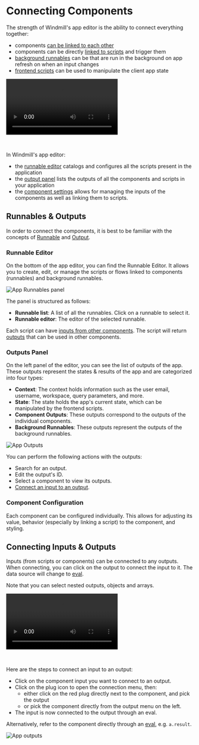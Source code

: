 
# Connecting Components

The strength of Windmill's app editor is the ability to connect everything together:

- components [can be linked to each other](#connecting-inputs--outputs)
- components can be directly [linked to scripts](../3_app-runnable-panel.mdx) and trigger them
- [background runnables](../3_app-runnable-panel.mdx#background-runnables) can be that are run in the background on app refresh on when an input changes
- [frontend scripts](../3_app-runnable-panel.mdx#evals) can be used to manipulate the client app state

<video
	className="border-2 rounded-xl object-cover w-full h-full"
	controls
	src="/videos/connecting_components.mp4"
	id="main-video"
/>

<br />

In Windmill's app editor:

- the [runnable editor](#runnable-editor) catalogs and configures all the scripts present in the application
- the [output panel](#outputs-panel) lists the outputs of all the components and scripts in your application
- the [component settings](#component-configuration) allows for managing the inputs of the components as well as linking them to scripts.

## Runnables & Outputs

In order to connect the components, it is best to be familiar with the concepts of [Runnable](#runnable-editor) and [Output](#outputs-panel).

### Runnable Editor

On the bottom of the app editor, you can find the Runnable Editor. It allows you to create, edit, or manage the scripts or flows linked to components (runnables) and background runnables.

![App Runnables panel](../../assets/apps/0_app_editor/app-runnable-panel.png.webp)

The panel is structured as follows:

- **Runnable list**: A list of all the runnables. Click on a runnable to select it.
- **Runnable editor**: The editor of the selected runnable.

Each script can have [inputs from other components](../3_app-runnable-panel.mdx#configure-triggers). The script will return [outputs](#outputs-panel) that can be used in other components.

<div class="grid grid-cols-2 gap-6 mb-4">
	<DocCard
		color="orange"
		title="Runnable Editor"
		description="Learn how to create and configure runnables."
		href="/docs/apps/app-runnable-panel"
	/>
</div>

### Outputs Panel

On the left panel of the editor, you can see the list of outputs of the app. These outputs represent the states & results of the app and are categorized into four types:

- **Context**: The context holds information such as the user email, username, workspace, query parameters, and more.
- **State**: The state holds the app's current state, which can be manipulated by the frontend scripts.
- **Component Outputs**: These outputs correspond to the outputs of the individual components.
- **Background Runnables**: These outputs represent the outputs of the background runnables.

![App Outputs](../../assets/apps/0_app_editor/app-outputs.png.webp)

You can perform the following actions with the outputs:

- Search for an output.
- Edit the output's ID.
- Select a component to view its outputs.
- [Connect an input to an output](../2_connecting_components/index.mdx).

<div class="grid grid-cols-2 gap-6 mb-4">
	<DocCard
		color="orange"
		title="Outputs"
		description="The outputs represent the states & results of the app"
		href="/docs/apps/outputs"
	/>
</div>

### Component Configuration

Each component can be configured individually. This allows for adjusting its value, behavior (especially by linking a script) to the component, and styling.

<div class="grid grid-cols-2 gap-6 mb-4">
	<DocCard
		color="orange"
		title="Component Configuration"
		description="Learn how to configure a component."
		href="/docs/apps/app_configuration_settings/app_component_configuration"
	/>
</div>

## Connecting Inputs & Outputs

Inputs (from scripts or components) can be connected to any outputs. When connecting, you can click on the output to connect the input to it. The data source will change to [eval](../3_app-runnable-panel.mdx#evals).

Note that you can select nested outputs, objects and arrays.

<video
	className="border-2 rounded-xl object-cover w-full h-full dark:border-gray-800"
	controls
	src="/videos/app-connections.mp4"
	alt="Connecting inputs"
/>

<br />

Here are the steps to connect an input to an output:

- Click on the component input you want to connect to an output.
- Click on the plug icon to open the connection menu, then:
  - either click on the red plug directly next to the component, and pick the output
  - or pick the component directly from the output menu on the left.
- The input is now connected to the output through an eval.

Alternatively, refer to the component directly through an [eval](../3_app-runnable-panel.mdx#evals), e.g. `a.result`.

![App outputs](../../assets/apps/2_app_outputs/connecting_eval.png 'Connecting through eval')
